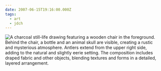```yaml
---
date: 2007-06-15T19:16:00.000Z
tags:
  - art
  - jdch
---
```

![A charcoal still-life drawing featuring a wooden chair in the foreground. Behind the chair, a bottle and an animal skull are visible, creating a rustic and mysterious atmosphere. Antlers extend from the upper right side, adding to the natural and slightly eerie setting. The composition includes draped fabric and other objects, blending textures and forms in a detailed, layered arrangement.](../../assets/art/20070615-some-people.jpg "<i>Some people say he isn't there</i>")